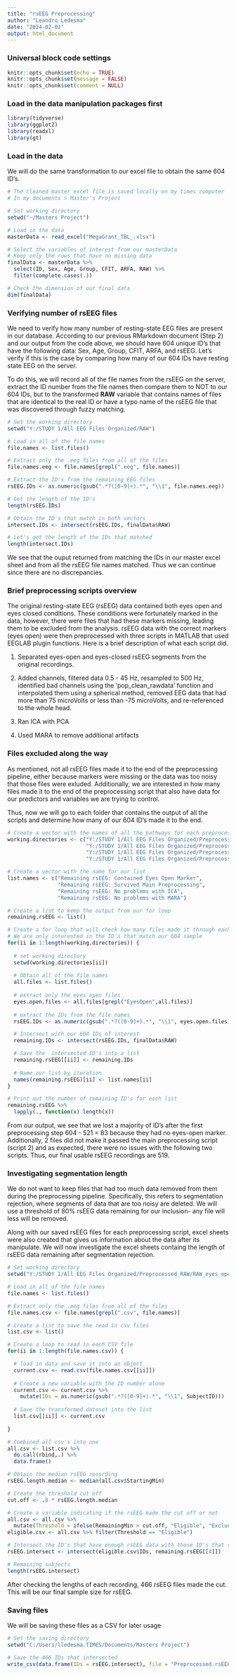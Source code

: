 ```yaml
---
title: "rsEEG Preprocessing"
author: "Leandro Ledesma"
date: "2024-02-02"
output: html_document
---
```


### Universal block code settings

```r
knitr::opts_chunk$set(echo = TRUE)
knitr::opts_chunk$set(message = FALSE)
knitr::opts_chunk$set(comment = NULL)
```

### Load in the data manipulation packages first

```r
library(tidyverse)
library(ggplot2)
library(readxl)
library(gt)
```

### Load in the data

We will do the same transformation to our excel file to obtain the same 604 ID's. 

```r
# The cleaned master excel file is saved locally on my times computer
# In my documents > Master's Project

# Set working directory
setwd("~/Masters Project")

# Load in the data
masterData <- read_excel("MegaGrant_TBL_.xlsx")

# Select the variables of interest from our masterData
# Keep only the rows that have no missing data
finalData <- masterData %>%
  select(ID, Sex, Age, Group, CFIT, ARFA, RAW) %>%
  filter(complete.cases(.))

# Check the dimension of our final data
dim(finalData)

```


### Verifying number of rsEEG files

We need to verify how many number of resting-state EEG files are present in our database. According to our previous RMarkdown document (Step 2) and our output from the code above, we should have 604 unique ID's that have the following data: Sex, Age, Group, CFIT, ARFA, and rsEEG. Let's verify if this is the case by comparing how many of our 604 IDs have resting state EEG on the server.

To do this, we will record all of the file names from the rsEEG on the server, extract the ID number from the file names then compare them to NOT to our 604 IDs, but to the transformed **RAW** variable that contains names of files that are identical to the real ID or have a typo name of the rsEEG file that was discovered through fuzzy matching. 

```r
# Set the working directory 
setwd("Y:/STUDY 1/All EEG Files Organized/RAW")

# Load in all of the file names
file.names <- list.files()

# Extract only the .eeg files from all of the files
file.names.eeg <- file.names[grepl(".eeg", file.names)]

# Extract the ID's from the remaining EEG files
rsEEG.IDs <- as.numeric(gsub(".*?([0-9]+).*", "\\1", file.names.eeg))   

# Get the length of the ID's
length(rsEEG.IDs)

# Obtain the ID's that match in both vectors
intersect.IDs <- intersect(rsEEG.IDs, finalData$RAW)

# Let's get the length of the IDs that matched
length(intersect.IDs)

```
We see that the ouput returned from matching the IDs in our master excel sheet and from all the rsEEG file names matched. Thus we can continue since there are no discrepancies. 

### Brief preprocessing scripts overview

The original resting-state EEG (rsEEG) data contained both eyes open and eyes closed conditions. These conditions were fortunately marked in the data, however, there were files that had these markers missing, leading them to be excluded from the analysis. rsEEG data with the correct markers (eyes open) were then preprocessed with three scripts in MATLAB that used EEGLAB plugin functions. Here is a brief description of what each script did.

1) Separated eyes-open and eyes-closed rsEEG segments from the original recordings.

2) Added channels, filtered data 0.5 - 45 Hz, resampled to 500 Hz, identified bad channels using the 'pop_clean_rawdata' function and interpolated them using a spherical method, removed EEG data that had more than 75 microVolts or less than -75 microVolts, and re-referenced to the whole head.

3) Ran ICA with PCA

4) Used MARA to remove additional artifacts

### Files excluded along the way

As mentioned, not all rsEEG files made it to the end of the preprocessing pipeline, either because markers were missing or the data was too noisy that those files were exluded. Additionally, we are interested in how many files made it to the end of the preprocessing script that also have data for our predictors and variables we are trying to control.

Thus, now we will go to each folder that contains the output of all the scripts and determine how many of our 604 ID's made it to the end.

```r
# Create a vector with the names of all the pathways for each preprocessed EEG data
working.directories <- c("Y:/STUDY 1/All EEG Files Organized/Preprocessed_RAW/RAW_eyes_open_and_eyes_closed",
                         "Y:/STUDY 1/All EEG Files Organized/Preprocessed_RAW/RAW_eyes_open_and_eyes_closed_before_ICA",
                         "Y:/STUDY 1/All EEG Files Organized/Preprocessed_RAW/RAW_eyes_open_and_eyes_closed_after_ICA",
                         "Y:/STUDY 1/All EEG Files Organized/Preprocessed_RAW/RAW_eyes_open_and_eyes_closed_after_component_rejection")

# Create a vector with the name for our list
list.names <- c("Remaining rsEEG: Contained Eyes Open Marker",
                "Remaining rsEEG: Survived Main Preprocessing",
                "Remaining rsEEG: No problems with ICA",
                "Remaining rsEEG: No problems with MARA")

# Create a list to keep the output from our for loop
remaining.rsEEG <- list()

# Create a for loop that will check how many files made it through each preprocessing stage
# We are only interested in the ID's that match our 604 sample
for(ii in 1:length(working.directories)) {
  
  # set working directory
  setwd(working.directories[ii])
  
  # Obtain all of the file names
  all.files <- list.files()
  
  # extract only the eyes open files
  eyes.open.files <- all.files[grepl("EyesOpen",all.files)]
  
  # extract the IDs from the file names
  rsEEG.IDs <- as.numeric(gsub(".*?([0-9]+).*", "\\1", eyes.open.files))   

  # Intersect with our 604 IDs of interest
  remaining.IDs <- intersect(rsEEG.IDs, finalData$RAW)

  # Save the  intersected ID's into a list
  remaining.rsEEG[[ii]] <- remaining.IDs
  
  # Name our list by iteration
  names(remaining.rsEEG)[ii] <- list.names[ii]
}

# Print out the number of remaining ID's for each list
remaining.rsEEG %>%
  lapply(., function(x) length(x))

```

From our output, we see that we lost a majority of ID's after the first preprocessing step 604 - 521 = 83 because they had no eyes-open marker. Additionally, 2 files did not make it passed the main preprocessing script (script 2) and as expected, there were no issues with the following two scripts. Thus, our final usable rsEEG recordings are 519.

### Investigating segmentation length

We do not want to keep files that had too much data removed from them during the preprocessing pipeline. Specifically, this refers to segmentation rejection, where segments of data that are too noisy are deleted. We will use a threshold of 80% rsEEG data remaining for our inclusion- any file will less will be removed.

Along with our saved rsEEG files for each preprocessing script, excel sheets were also created that gives us information about the data after its manipulate. We will now investigate the excel sheets containg the length of rsEEG data remaining after segmentation rejection.

```r
# Set working directory 
setwd("Y:/STUDY 1/All EEG Files Organized/Preprocessed_RAW/RAW_eyes_open_and_eyes_closed_before_ICA")

# Load in all of the file names
file.names <- list.files()

# Extract only the .eeg files from all of the files
file.names.csv <- file.names[grepl(".csv", file.names)]

# Create a list to save the read in csv files
list.csv <- list()

# Create a loop to read in each CSV file
for(ii in 1:length(file.names.csv)) {

  # load in data and save it into an object
  current.csv <- read.csv(file.names.csv[[ii]])
  
  # Create a new variable with the ID number alone
  current.csv <- current.csv %>%
    mutate(IDs = as.numeric(gsub(".*?([0-9]+).*", "\\1", SubjectID)))
  
  # Save the transformed dataset into the list
  list.csv[[ii]] <- current.csv
  
}

# Combined all csv's into one
all.csv <- list.csv %>%
  do.call(rbind,.) %>%
  data.frame()

# Obtain the median rsEEG recording
rsEEG.length.median <- median(all.csv$StartingMin)

# Create the threshold cut off
cut.off <- .8 * rsEEG.length.median

# Create a variable indicating if the rsEEG made the cut off or not
all.csv <- all.csv %>%
  mutate(Threshold = ifelse(RemainingMin > cut.off, "Eligible", "Excluded"))
eligible.csv <- all.csv %>% filter(Threshold == "Eligible")

# Intersect the ID's that have enough rsEEG data with those ID's that survived the preprocessing steps from above
rsEEG.intersect <- intersect(eligible.csv$IDs, remaining.rsEEG[[4]])

# Remaining subjects
length(rsEEG.intersect)

```

After checking the lengths of each recording, 466 rsEEG files made the cut. This will be our final sample size for rsEEG. 

### Saving files

We will be saving these files as a CSV for later usage

```r
# Set the saving directory
setwd("C:/Users/lledesma.TIMES/Documents/Masters Project")

# Save the 466 IDs that intersected
write_csv(data.frame(IDs = rsEEG.intersect), file = "Preprocessed.rsEEG.csv")

```